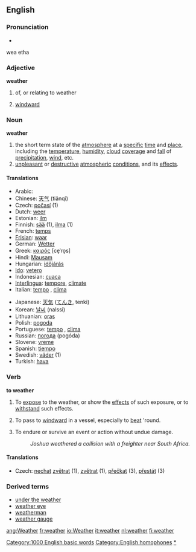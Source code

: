 ==English==

===Pronunciation===
*{{IPA|/ˈwɛðɚ/}}
wea etha

===Adjective===
'''weather'''

# of, or relating to weather
#{{nautical}} [[windward]]

===Noun===
'''weather'''

# the short term state of the [[atmosphere]] at a [[specific]] [[time]] and [[place]], including the [[temperature]], [[humidity]], [[cloud]] [[cover]]age and [[fall]] of [[precipitation]], [[wind]], etc.
# [[unpleasant]] or [[destructive]] [[atmospheric]] [[condition]]s, and its [[effect]]s.

====Translations====
{{top}}
*Arabic: {{ARchar|[[طقس]]}} {{Unicode|(ʈaqs)}}
*Chinese: [[天气]] (tiānqì)
*Czech: [[počasí]] {{n}} (1)
*Dutch: [[weer]] {{n}}
*Estonian: [[ilm]]
*Finnish: [[sää]] (1), [[ilma]] (1)
*French: [[temps]] {{m}}
*[[Frisian]]: [[waar]] {{n}}
*German: [[Wetter]] {{n}}
*Greek: [[καιρός]] [ce̞ˈro̞s] {{m}}
*Hindi: [[Mausam]] {{n}}
*Hungarian: [[időjárás]]
*[[Ido]]: [[vetero]]
*Indonesian: [[cuaca]]
*[[Interlingua]]: [[tempore]], [[climate]]
*Italian: [[tempo]] {{m}}, [[clima]] {{m}}
{{mid}}
*Japanese: [[天気]] ([[てんき]], tenki)
*Korean: [[날씨]] (nalssi)
*Lithuanian: [[oras]] {{m}}
*Polish: [[pogoda]] {{f}}
*Portuguese: [[tempo]] {{m}}, [[clima]] {{m}}
*Russian: [[погода]] (pogóda) {{f}}
*Slovene: [[vreme]] {{n}}
*Spanish: [[tiempo]] {{m}}
*Swedish: [[väder]] {{n}} (1)
*Turkish: [[hava]]
{{bottom}}

===Verb===
'''to weather'''

# To [[expose]] to the weather, or show the [[effect]]s of such exposure, or to [[withstand]] such effects.
# {{nautical}} To pass to [[windward]] in a vessel, especially to [[beat]] 'round.
# {{nautical}} To endure or survive an event or action without undue damage.
#: ''Joshua weathered a collision with a freighter near South Africa.''

====Translations====
*Czech: [[nechat]] [[zvětrat]] (1), [[zvětrat]] (1), [[přečkat]] (3), [[přestát]] (3)

===Derived terms===
*[[under the weather]]
*[[weather eye]]
*[[weatherman]]
*[[weather gauge]]

[[Category:1000 English basic words]]
[[Category:English homophones]]
[[Category:Weather|*]]

[[ang:Weather]]
[[fr:weather]]
[[io:Weather]]
[[it:weather]]
[[nl:weather]]
[[fi:weather]]